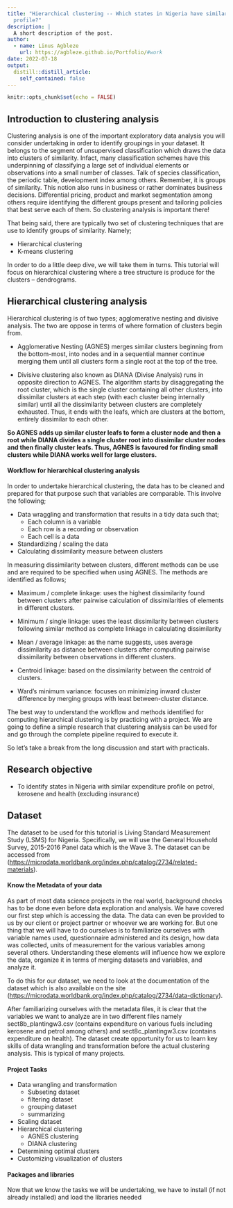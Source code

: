 ```yaml
---
title: "Hierarchical clustering -- Which states in Nigeria have similar expenditure
  profile?"
description: |
  A short description of the post.
author:
  - name: Linus Agbleze
    url: https://agbleze.github.io/Portfolio/#work
date: 2022-07-18
output:
  distill::distill_article:
    self_contained: false
---
```



```r
knitr::opts_chunk$set(echo = FALSE)
```

## Introduction to clustering analysis

Clustering analysis is one of the important exploratory data analysis you will consider undertaking in order to identify groupings in your dataset. It belongs to the segment of unsupervised classification which draws the data into clusters of similarity. Infact, many classification schemes have this underpinning of classifying a large set of individual elements or observations into a small number of classes. Talk of species classification, the periodic table, development index among others. Remember, it is groups of similarity. This notion also runs in business or rather dominates business decisions. Differential pricing, product and market segmentation among others require identifying the different groups present and tailoring policies that best serve each of them. So clustering analysis is important there!

That being said, there are typically two set of clustering techniques that are use to identify groups of similarity. Namely;

-   Hierarchical clustering
-   K-means clustering

In order to do a little deep dive, we will take them in turns. This tutorial will focus on hierarchical clustering where a tree structure is produce for the clusters -- dendrograms.


## Hierarchical clustering analysis

Hierarchical clustering is of two types; agglomerative nesting and divisive analysis. The two are oppose in terms of where formation of clusters begin from. 

* Agglomerative Nesting (AGNES) merges similar clusters beginning from the bottom-most, into nodes and in a sequential manner continue merging them until all clusters form a single root at the top of the tree.

* Divisive clustering also known as DIANA (Divise Analysis) runs in opposite direction to AGNES. The algorithm starts by disaggregating the root cluster, which is the single cluster containing all other clusters, into dissimilar clusters at each step (with each cluster being internally similar) until all the dissimilarity between clusters are completely exhausted. Thus, it ends with the leafs, which are  clusters at the bottom, entirely dissimilar to each other.

**So AGNES adds up similar cluster leafs to form a cluster node and then a root while DIANA divides a single cluster root into dissimilar cluster nodes and then finally cluster leafs. Thus, AGNES is favoured for finding small clusters while DIANA works well for large clusters.**

#### Workflow for hierarchical clustering analysis

In order to undertake hierarchical clustering, the data has to be cleaned and prepared for that purpose such that variables are comparable. This involve the following;

-   Data wraggling and transformation that results in a tidy data such that;
      * Each column is a variable
      * Each row is a recording or observation
      * Each cell is a data

- Standardizing / scaling the data
- Calculating dissimilarity measure between clusters

In measuring dissimilarity between clusters, different methods can be use and are required to be specified when using AGNES. The methods are identified as follows; 

* Maximum / complete linkage: uses the highest dissimilarity found between clusters after pairwise calculation of dissimilarities of elements in different clusters.

-   Minimum / single linkage: uses the least dissimilarity between clusters following similar method as complete linkage in calculating dissimilarity

-   Mean / average linkage: as the name suggests, uses average dissimilarity as distance between clusters after computing pairwise dissimilarity between observations in different clusters.

-   Centroid linkage: based on the dissimilarity between the centroid of clusters.

-   Ward's minimum variance: focuses on minimizing inward cluster difference by merging groups with least between-cluster distance.

The best way to understand the workflow and methods identified for computing hierarchical clustering is by practicing with a project. We are going to define a simple research that clustering analysis can be used for and go through the complete pipeline required to execute it. 

So let's take a break from the long discussion and start with  practicals.


## Research objective

-   To identify states in Nigeria with similar expenditure profile on petrol, kerosene and health (excluding insurance)

## Dataset

The dataset to be used for this tutorial is Living Standard Measurement Study (LSMS) for Nigeria. Specifically, we will use the General Household Survey, 2015-2016 Panel data which is the Wave 3. The dataset can be accessed from (<https://microdata.worldbank.org/index.php/catalog/2734/related-materials>).

#### Know the Metadata of your data

As part of most data science projects in the real world, background checks has to be done even before data exploration and analysis. We have covered our first step which is accessing the data. The data can even be provided to us by our client or project partner or whoever we are working for. But one thing that we will have to do ourselves is to familiarize ourselves with variable names used, questionnaire administered and its design, how data was collected, units of measurement for the various variables among several others. Understanding these elements will influence how we explore the data, organize it in terms of merging datasets and variables, and analyze it.

To do this for our dataset, we need to look at the documentation of the dataset which is also available on the site (<https://microdata.worldbank.org/index.php/catalog/2734/data-dictionary>).

After familiarizing ourselves with the metadata files, it is clear that the variables we want to analyze are in two different files namely sect8b_plantingw3.csv (contains expenditure on various fuels including kerosene and petrol among others) and sect8c_plantingw3.csv (contains expenditure on health). The dataset create opportunity for us to learn key skills of data wrangling and transformation before the actual clustering analysis. This is typical of many projects.

#### Project Tasks

-   Data wrangling and transformation
    -   Subseting dataset
    -   filtering dataset
    -   grouping dataset
    -   summarizing
-   Scaling dataset
-  Hierarchical clustering
    -   AGNES clustering
    -   DIANA clustering
-   Determining optimal clusters
-   Customizing visualization of clusters

#### Packages and libraries

Now that we know the tasks we will be undertaking, we have to install (if not already installed) and load the  libraries needed
